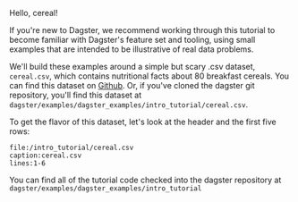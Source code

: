
<AnchorHeading>Hello, cereal!</AnchorHeading>

If you're new to Dagster, we recommend working through this tutorial to become
familiar with Dagster's feature set and tooling, using small examples that are
intended to be illustrative of real data problems.

We'll build these examples around a simple but scary .csv dataset,
`cereal.csv`, which contains nutritional facts about 80 breakfast
cereals. You can find this dataset on [Github](https://raw.githubusercontent.com/dagster-io/dagster/master/examples/dagster_examples/intro_tutorial/cereal.csv). Or,
if you've cloned the dagster git repository, you'll find this dataset at
`dagster/examples/dagster_examples/intro_tutorial/cereal.csv`.

To get the flavor of this dataset, let's look at the header and the first five
rows:

```CSV literalinclude
file:/intro_tutorial/cereal.csv
caption:cereal.csv
lines:1-6
```

You can find all of the tutorial code checked into the dagster repository at
`dagster/examples/dagster_examples/intro_tutorial`
